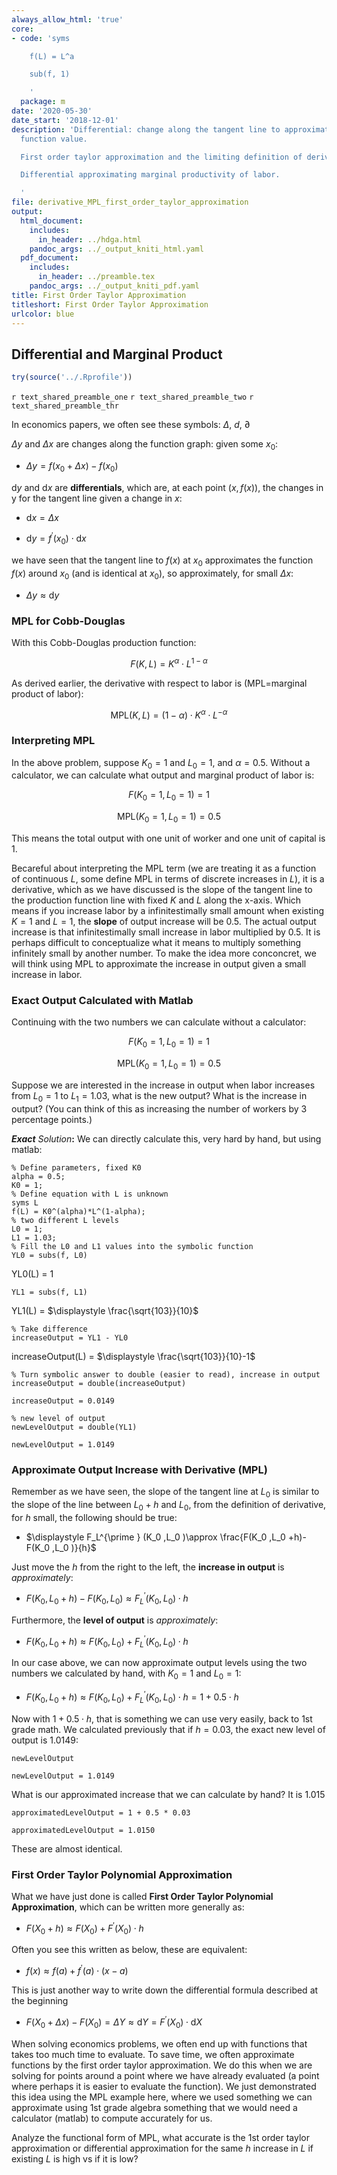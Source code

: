 ```yaml
---
always_allow_html: 'true'
core:
- code: 'syms

    f(L) = L^a

    sub(f, 1)

    '
  package: m
date: '2020-05-30'
date_start: '2018-12-01'
description: 'Differential: change along the tangent line to approximate change in
  function value.

  First order taylor approximation and the limiting definition of derivative.

  Differential approximating marginal productivity of labor.

  '
file: derivative_MPL_first_order_taylor_approximation
output:
  html_document:
    includes:
      in_header: ../hdga.html
    pandoc_args: ../_output_kniti_html.yaml
  pdf_document:
    includes:
      in_header: ../preamble.tex
    pandoc_args: ../_output_kniti_pdf.yaml
title: First Order Taylor Approximation
titleshort: First Order Taylor Approximation
urlcolor: blue
---
```


## Differential and Marginal Product

```r
try(source('../.Rprofile'))
```

`r text_shared_preamble_one`
`r text_shared_preamble_two`
`r text_shared_preamble_thr`

In economics papers, we often see these symbols: $\Delta$, $d$,
$\partial$

$\Delta y$ and $\Delta x$ are changes along the function graph: given
some $x_0$:

-   $\displaystyle \Delta y=f(x_0 +\Delta x)-f(x_0 )$

$\textrm{d}y$ and $\textrm{d}x$ are **differentials**, which are, at
each point $(x,f(x))$, the changes in y for the tangent line given a
change in $x$:

-   $\displaystyle \textrm{d}x=\Delta x$

-   $\displaystyle \textrm{d}y=f^{\prime } (x_0 )\cdot \textrm{d}x$

we have seen that the tangent line to $f(x)$ at $x_0$ approximates the
function $f(x)$ around $x_0$ (and is identical at $x_0$), so
approximately, for small $\Delta x$:

-   $\displaystyle \Delta y\approx \textrm{d}y$

### MPL for Cobb-Douglas

With this Cobb-Douglas production function:

$$F(K,L)=K^{\alpha } \cdot L^{1-\alpha }$$

As derived earlier, the derivative with respect to labor is
(MPL=marginal product of labor):

$$\textrm{MPL}(K,L)=(1-\alpha )\cdot K^{\alpha } \cdot L^{-\alpha }$$

### Interpreting MPL

In the above problem, suppose $K_0 =1$ and $L_0 =1$, and $\alpha =0.5$.
Without a calculator, we can calculate what output and marginal product
of labor is:

$$F(K_0 =1,L_0 =1)=1$$

$$\textrm{MPL}(K_0 =1,L_0 =1)=0.5$$

This means the total output with one unit of worker and one unit of
capital is $1$.

Becareful about interpreting the $\textrm{MPL}$ term (we are treating it
as a function of continuous $L$, some define MPL in terms of discrete
increases in $L$), it is a derivative, which as we have discussed is the
slope of the tangent line to the production function line with fixed $K$
and $L$ along the $\textrm{x}\textrm{-}\textrm{axis}$. Which means if
you increase labor by a infinitestimally small amount when existing
$K=1$ and $L=1$, the **slope** of output increase will be $0.5$. The
actual output increase is that infinitestimally small increase in labor
multiplied by $0.5$. It is perhaps difficult to conceptualize what it
means to multiply something infinitely small by another number. To make
the idea more conconcret, we will think using $\textrm{MPL}$ to
approximate the increase in output given a small increase in labor.

### Exact Output Calculated with Matlab

Continuing with the two numbers we can calculate without a calculator:

$$F(K_0 =1,L_0 =1)=1$$

$$\textrm{MPL}(K_0 =1,L_0 =1)=0.5$$

Suppose we are interested in the increase in output when labor increases
from $L_0 =1$ to $L_1 =1.03$, what is the new output? What is the
increase in output? (You can think of this as increasing the number of
workers by 3 percentage points.)

***Exact*** *Solution***:** We can directly calculate this, very hard by
hand, but using matlab:

    % Define parameters, fixed K0
    alpha = 0.5;
    K0 = 1;
    % Define equation with L is unknown
    syms L
    f(L) = K0^(alpha)*L^(1-alpha);
    % two different L levels
    L0 = 1;
    L1 = 1.03;
    % Fill the L0 and L1 values into the symbolic function
    YL0 = subs(f, L0)

YL0(L) = $\displaystyle 1$

    YL1 = subs(f, L1)

YL1(L) = $\displaystyle \frac{\sqrt{103}}{10}$

    % Take difference
    increaseOutput = YL1 - YL0

increaseOutput(L) = $\displaystyle \frac{\sqrt{103}}{10}-1$

    % Turn symbolic answer to double (easier to read), increase in output
    increaseOutput = double(increaseOutput)

    increaseOutput = 0.0149

    % new level of output
    newLevelOutput = double(YL1)

    newLevelOutput = 1.0149

### **Approximate Output Increase with Derivative (MPL)**

Remember as we have seen, the slope of the tangent line at $L_0$ is
similar to the slope of the line between $L_0 +h$ and $L_0$, from the
definition of derivative, for $h$ small, the following should be true:

-   $\displaystyle F_L^{\prime } (K_0 ,L_0 )\approx \frac{F(K_0 ,L_0 +h)-F(K_0 ,L_0 )}{h}$

Just move the $h$ from the right to the left, the **increase in output**
is *approximately*:

-   $\displaystyle F(K_0 ,L_0 +h)-F(K_0 ,L_0 )\approx F_L^{\prime } (K_0 ,L_0 )\cdot h$

Furthermore, the **level of output** is *approximately*:

-   $\displaystyle F(K_0 ,L_0 +h)\approx F(K_0 ,L_0 )+F_L^{\prime } (K_0 ,L_0 )\cdot h$

In our case above, we can now approximate output levels using the two
numbers we calculated by hand, with $K_0 =1$ and $L_0 =1$:

-   $\displaystyle F(K_0 ,L_0 +h)\approx F(K_0 ,L_0 )+F_L^{\prime } (K_0 ,L_0 )\cdot h=1+0.5\cdot h$

Now with ${{1+0.5\cdot h}}$, that is something we can use very easily,
back to 1st grade math. We calculated previously that if $h=0.03$, the
exact new level of output is $1.0149$:

    newLevelOutput

    newLevelOutput = 1.0149

What is our approximated increase that we can calculate by hand? It is
$1.015$

    approximatedLevelOutput = 1 + 0.5 * 0.03

    approximatedLevelOutput = 1.0150

These are almost identical.

### First Order Taylor Polynomial Approximation

What we have just done is called **First Order Taylor Polynomial
Approximation**, which can be written more generally as:

-   $\displaystyle F(X_0 +h)\approx F(X_0 )+F^{\prime } (X_0 )\cdot h$

Often you see this written as below, these are equivalent:

-   $\displaystyle f(x)\approx f(a)+f^{\prime } (a)\cdot (x-a)$

This is just another way to write down the differential formula
described at the beginning

-   $\displaystyle F(X_0 +\Delta x)-F(X_0 )=\Delta Y\approx \textrm{d}Y=F^{\prime } (X_0 )\cdot \textrm{d}X$

When solving economics problems, we often end up with functions that
takes too much time to evaluate. To save time, we often approximate
functions by the first order taylor approximation. We do this when we
are solving for points around a point where we have already evaluated (a
point where perhaps it is easier to evaluate the function). We just
demonstrated this idea using the MPL example here, where we used
something we can approximate using 1st grade algebra something that we
would need a calculator (matlab) to compute accurately for us.

Analyze the functional form of MPL, what accurate is the 1st order
taylor approximation or differential approximation for the same $h$
increase in $L$ if existing $L$ is high vs if it is low?
